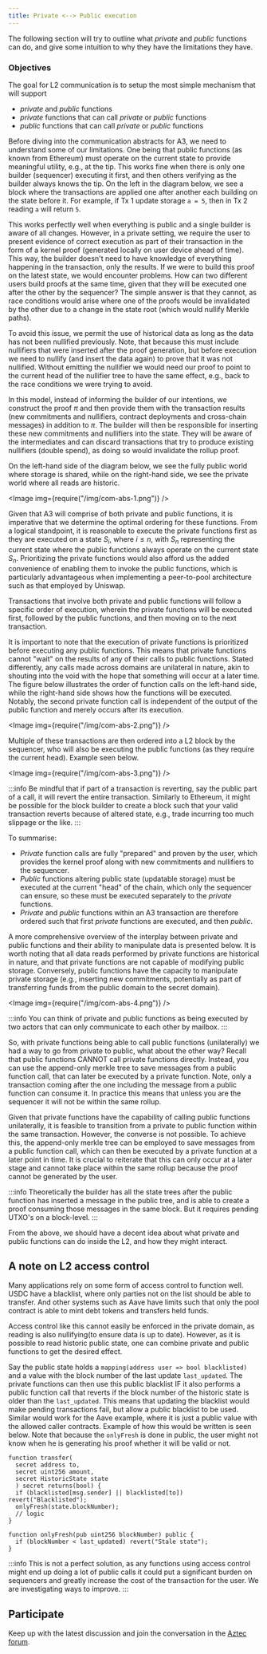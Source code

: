 ```yaml
---
title: Private <--> Public execution
---
```




<Disclaimer />

The following section will try to outline what _private_ and _public_ functions can do, and give some intuition to why they have the limitations they have.

### Objectives

The goal for L2 communication is to setup the most simple mechanism that will support

- _private_ and _public_ functions
- _private_ functions that can call _private_ or _public_ functions
- _public_ functions that can call _private_ or _public_ functions

Before diving into the communication abstracts for A3, we need to understand some of our limitations. One being that public functions (as known from Ethereum) must operate on the current state to provide meaningful utility, e.g., at the tip.
This works fine when there is only one builder (sequencer) executing it first, and then others verifying as the builder always knows the tip. On the left in the diagram below, we see a block where the transactions are applied one after another each building on the state before it. For example, if Tx 1 update storage `a = 5`, then in Tx 2 reading `a` will return `5`.

This works perfectly well when everything is public and a single builder is aware of all changes. However, in a private setting, we require the user to present evidence of correct execution as part of their transaction in the form of a kernel proof (generated locally on user device ahead of time). This way, the builder doesn't need to have knowledge of everything happening in the transaction, only the results. If we were to build this proof on the latest state, we would encounter problems. How can two different users build proofs at the same time, given that they will be executed one after the other by the sequencer? The simple answer is that they cannot, as race conditions would arise where one of the proofs would be invalidated by the other due to a change in the state root (which would nullify Merkle paths).

To avoid this issue, we permit the use of historical data as long as the data has not been nullified previously. Note, that because this must include nullifiers that were inserted after the proof generation, but before execution we need to nullify (and insert the data again) to prove that it was not nullified. Without emitting the nullifier we would need our proof to point to the current head of the nullifier tree to have the same effect, e.g., back to the race conditions we were trying to avoid.

In this model, instead of informing the builder of our intentions, we construct the proof $\pi$ and then provide them with the transaction results (new commitments and nullifiers, contract deployments and cross-chain messages) in addition to $\pi$. The builder will then be responsible for inserting these new commitments and nullifiers into the state. They will be aware of the intermediates and can discard transactions that try to produce existing nullifiers (double spend), as doing so would invalidate the rollup proof.

On the left-hand side of the diagram below, we see the fully public world where storage is shared, while on the right-hand side, we see the private world where all reads are historic.

<Image img={require("/img/com-abs-1.png")} />

Given that A3 will comprise of both private and public functions, it is imperative that we determine the optimal ordering for these functions. From a logical standpoint, it is reasonable to execute the private functions first as they are executed on a state $S_i$, where $i \le n$, with $S_n$ representing the current state where the public functions always operate on the current state $S_n$. Prioritizing the private functions would also afford us the added convenience of enabling them to invoke the public functions, which is particularly advantageous when implementing a peer-to-pool architecture such as that employed by Uniswap.

Transactions that involve both private and public functions will follow a specific order of execution, wherein the private functions will be executed first, followed by the public functions, and then moving on to the next transaction.

It is important to note that the execution of private functions is prioritized before executing any public functions. This means that private functions cannot "wait" on the results of any of their calls to public functions. Stated differently, any calls made across domains are unilateral in nature, akin to shouting into the void with the hope that something will occur at a later time. The figure below illustrates the order of function calls on the left-hand side, while the right-hand side shows how the functions will be executed. Notably, the second private function call is independent of the output of the public function and merely occurs after its execution.

<Image img={require("/img/com-abs-2.png")} />

Multiple of these transactions are then ordered into a L2 block by the sequencer, who will also be executing the public functions (as they require the current head). Example seen below.

<Image img={require("/img/com-abs-3.png")} />

:::info
Be mindful that if part of a transaction is reverting, say the public part of a call, it will revert the entire transaction. Similarly to Ethereum, it might be possible for the block builder to create a block such that your valid transaction reverts because of altered state, e.g., trade incurring too much slippage or the like.
:::

To summarise:

- _Private_ function calls are fully "prepared" and proven by the user, which provides the kernel proof along with new commitments and nullifiers to the sequencer.
- _Public_ functions altering public state (updatable storage) must be executed at the current "head" of the chain, which only the sequencer can ensure, so these must be executed separately to the _private_ functions.
- _Private_ and _public_ functions within an A3 transaction are therefore ordered such that first _private_ functions are executed, and then _public_.

A more comprehensive overview of the interplay between private and public functions and their ability to manipulate data is presented below. It is worth noting that all data reads performed by private functions are historical in nature, and that private functions are not capable of modifying public storage. Conversely, public functions have the capacity to manipulate private storage (e.g., inserting new commitments, potentially as part of transferring funds from the public domain to the secret domain).

<Image img={require("/img/com-abs-4.png")} />

:::info
You can think of private and public functions as being executed by two actors that can only communicate to each other by mailbox.
:::

So, with private functions being able to call public functions (unilaterally) we had a way to go from private to public, what about the other way? Recall that public functions CANNOT call private functions directly. Instead, you can use the append-only merkle tree to save messages from a public function call, that can later be executed by a private function. Note, only a transaction coming after the one including the message from a public function can consume it. In practice this means that unless you are the sequencer it will not be within the same rollup.

Given that private functions have the capability of calling public functions unilaterally, it is feasible to transition from a private to public function within the same transaction. However, the converse is not possible. To achieve this, the append-only merkle tree can be employed to save messages from a public function call, which can then be executed by a private function at a later point in time. It is crucial to reiterate that this can only occur at a later stage and cannot take place within the same rollup because the proof cannot be generated by the user.

:::info
Theoretically the builder has all the state trees after the public function has inserted a message in the public tree, and is able to create a proof consuming those messages in the same block. But it requires pending UTXO's on a block-level.
:::

From the above, we should have a decent idea about what private and public functions can do inside the L2, and how they might interact.



## A note on L2 access control

Many applications rely on some form of access control to function well. USDC have a blacklist, where only parties not on the list should be able to transfer. And other systems such as Aave have limits such that only the pool contract is able to mint debt tokens and transfers held funds.

Access control like this cannot easily be enforced in the private domain, as reading is also nullifying(to ensure data is up to date). However, as it is possible to read historic public state, one can combine private and public functions to get the desired effect.

Say the public state holds a `mapping(address user => bool blacklisted)` and a value with the block number of the last update `last_updated`. The private functions can then use this public blacklist IF it also performs a public function call that reverts if the block number of the historic state is older than the `last_updated`. This means that updating the blacklist would make pending transactions fail, but allow a public blacklist to be used. Similar would work for the Aave example, where it is just a public value with the allowed caller contracts. Example of how this would be written is seen below. Note that because the `onlyFresh` is done in public, the user might not know when he is generating his proof whether it will be valid or not. 

```solidity
function transfer(
  secret address to,
  secret uint256 amount,
  secret HistoricState state
  ) secret returns(bool) {
  if (blacklisted[msg.sender] || blacklisted[to]) revert("Blacklisted");
  onlyFresh(state.blockNumber);
  // logic
}

function onlyFresh(pub uint256 blockNumber) public {
  if (blockNumber < last_updated) revert("Stale state");
}
```

:::info
This is not a perfect solution, as any functions using access control might end up doing a lot of public calls it could put a significant burden on sequencers and greatly increase the cost of the transaction for the user. We are investigating ways to improve.
:::


## Participate

Keep up with the latest discussion and join the conversation in the [Aztec forum](https://discourse.aztec.network).
